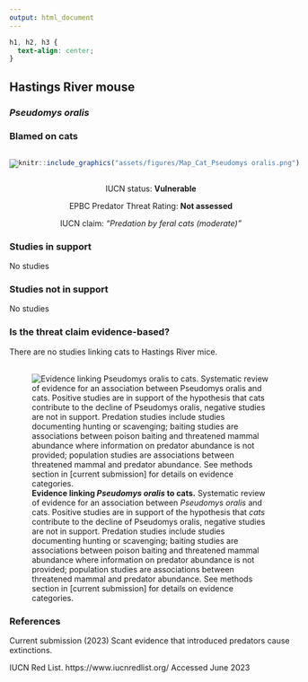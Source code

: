 ```yaml
---
output: html_document
---
```

```css
h1, h2, h3 {
  text-align: center;
}
```

## **Hastings River mouse**
### *Pseudomys oralis*
### Blamed on cats

:::: {style="display: flex;"}

[![](assets/photos/Pseudomys oralis.png)](https://www.inaturalist.org/photos/470330?size=original)

::: {}

:::

::: {}
  ```r
  knitr::include_graphics("assets/figures/Map_Cat_Pseudomys oralis.png")
  ```
:::

::::
<center>
IUCN status: **Vulnerable**

EPBC Predator Threat Rating: **Not assessed**

IUCN claim: *"Predation by feral cats (moderate)"*

</center>

### Studies in support

No studies

### Studies not in support

No studies

### Is the threat claim evidence-based?

There are no studies linking cats to Hastings River mice.
<br>
<br>

![**Evidence linking *Pseudomys oralis* to cats.** Systematic review of evidence for an association between *Pseudomys oralis* and cats. Positive studies are in support of the hypothesis that *cats* contribute to the decline of Pseudomys oralis, negative studies are not in support. Predation studies include studies documenting hunting or scavenging; baiting studies are associations between poison baiting and threatened mammal abundance where information on predator abundance is not provided; population studies are associations between threatened mammal and predator abundance. See methods section in [current submission] for details on evidence categories.](assets/figures/Main_Evidence_Cat_Pseudomys oralis.png)

### References



Current submission (2023) Scant evidence that introduced predators cause extinctions.

IUCN Red List. https://www.iucnredlist.org/ Accessed June 2023

